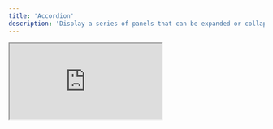 ```yaml
---
title: 'Accordion'
description: 'Display a series of panels that can be expanded or collapsed.'
---
```


<iframe
  style={{ width: '100%', height: '378px', borderRadius: 12 }}
  src="http://localhost:4200/accordion/accordion"
/>

## Usage

Assemble the accordion directives in your template.

```html
<div ngpAccordion ngpAccordionType="single" ngpAccordionCollapsible>
  <div ngpAccordionItem ngpAccordionItemValue="item-1">
    <button ngpAccordionTrigger>What is your refund policy?</button>
    <div ngpAccordionContent>
      If you're unhappy with your purchase for any reason, email us within 90 days and we'll refund
      you in full, no questions asked.
    </div>
  </div>

  <div ngpAccordionItem ngpAccordionItemValue="item-2">
    <button ngpAccordionTrigger>Do you offer technical support?</button>
    <div ngpAccordionContent>No.</div>
  </div>
</div>
```

## API Reference

The following directives are available to import from the `@ng-primitives/ng-primitives` package:

### NgpAccordionDirective

<ResponseField name="ngpAccordionType" type="single | multiple" default="single">
  Define whether only one or multiple accordion items can be open at a time.
</ResponseField>

<ResponseField name="ngpAccordionCollapsible" type="boolean" default="false">
  Define an accordion can be collapsed. This is only applicable when `ngpAccordionType` is set to
  `single`.
</ResponseField>

<ResponseField name="ngpAccordionValue" type="T | T[]">
  Define the expanded accordion items. This should be a single value when `ngpAccordionType` is set
  to `single` and an array when set to `multiple`.
</ResponseField>

<ResponseField name="ngpAccordionDisabled" type="boolean" default="false">
  Define whether the accordion is disabled.
</ResponseField>

<ResponseField name="ngpAccordionOrientation" type="horizontal | vertical" default="vertical">
  Define the orientation of the accordion.
</ResponseField>

<ResponseField name="ngpAccordionValueChange" type="T | T[]">
  Emitted when the expanded accordion items change. This will be a single value when
  `ngpAccordionType` is set to `single` and an array when set to `multiple`.
</ResponseField>

### NgpAccordionItemDirective

<ResponseField name="ngpAccordionItemValue" type="T" required>
  Define the value of the accordion item.
</ResponseField>

<ResponseField name="ngpAccordionItemDisabled" type="boolean" default="false">
  Define whether the accordion item is disabled.
</ResponseField>

### NgpAccordionTriggerDirective

There are no inputs or outputs for this directive.

### NgpAccordionContentDirective

There are no inputs or outputs for this directive.

## Global Configuration

You can configure the default options for all accordions in your application by using the `provideNgpAccordionConfig` function in a providers array.

```ts
import { provideNgpAccordionConfig } from '@ng-primitives/ng-primitives/accordion';

bootstrapApplication(AppComponent, {
  providers: [provideNgpAccordionConfig({})],
});
```

### NgpAccordionConfig

<ResponseField name="delay" type="number">
  Define a delay before the fallback is shown. This is useful to only show the fallback for those
  with slower connections.
</ResponseField>

## Schematics

You can use our schematic to generate a new accordion component.

<CodeGroup>

```bash Angular CLI
ng generate @ng-primitives/ng-primitives:accordion
```

```bash Nx
nx generate @ng-primitives/ng-primitives:accordion
```

</CodeGroup>

### Options

<ResponseField name="name" type="string">
  The name of the component.
</ResponseField>

<ResponseField name="project" type="string">
  The name of the project to add the component to.
</ResponseField>

<ResponseField name="path" type="string">
  The path to create the component.
</ResponseField>
